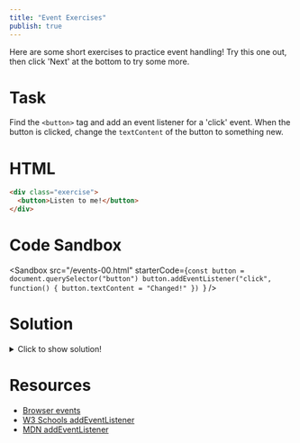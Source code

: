 ```yaml
---
title: "Event Exercises"
publish: true
---
```


Here are some short exercises to practice event handling! Try this one out, then click 'Next' at the bottom to try some more.

# Task

Find the `<button>` tag and add an event listener for a 'click' event. When the button is clicked, change the `textContent` of the button to something new.

# HTML

```html
<div class="exercise">
  <button>Listen to me!</button>
</div>
```

# Code Sandbox
<Sandbox
  src="/events-00.html"
  starterCode={`const button = document.querySelector("button")
button.addEventListener("click", function() {
  button.textContent = "Changed!"
})
  `}
/>

# Solution

<details>
  <summary>Click to show solution!</summary>

```javascript
const button = document.querySelector("button")
button.addEventListener("click", function() {
  button.textContent = "Changed!"
})
```

</details>

# Resources

- [Browser events](https://javascript.info/introduction-browser-events#addeventlistener)
- [W3 Schools addEventListener](https://www.w3schools.com/jsref/met_document_addeventlistener.asp)
- [MDN addEventListener](https://developer.mozilla.org/en-US/docs/Web/API/EventTarget/addEventListener)
